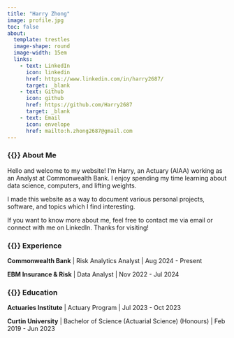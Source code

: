 ```yaml
---
title: "Harry Zhong"
image: profile.jpg
toc: false
about:
  template: trestles
  image-shape: round
  image-width: 15em
  links: 
    - text: LinkedIn
      icon: linkedin
      href: https://www.linkedin.com/in/harry2687/
      target: _blank
    - text: Github
      icon: github
      href: https://github.com/Harry2687
      target: _blank
    - text: Email
      icon: envelope
      href: mailto:h.zhong2687@gmail.com
---
```


### {{<fa user-tie>}} About Me

Hello and welcome to my website! I’m Harry, an Actuary (AIAA) working as an Analyst at Commonwealth Bank. I enjoy spending my time learning about data science, computers, and lifting weights.

I made this website as a way to document various personal projects, software, and topics which I find interesting.

If you want to know more about me, feel free to contact me via email or connect with me on LinkedIn. Thanks for visiting!

### {{<fa briefcase>}} Experience

**Commonwealth Bank** \| Risk Analytics Analyst \| Aug 2024 - Present

**EBM Insurance & Risk** \| Data Analyst \| Nov 2022 - Jul 2024

### {{<fa graduation-cap>}} Education

**Actuaries Institute** \| Actuary Program \| Jul 2023 - Oct 2023

**Curtin University** \| Bachelor of Science (Actuarial Science) (Honours) \| Feb 2019 - Jun 2023